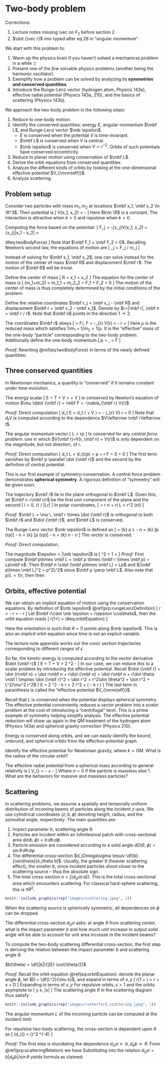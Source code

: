 # Two-body problem
Corrections: 

1. Lecture notes missing \\vec on $F_2$ before section 2.
2. $\dot {\vec r}$ mis-typed after eq 28 in "angular momentum". 


We start with this problem to: 

1. Warm up the physics brain
    if you haven't solved a mechanicss problem in a while :) 
2. Present one of the _few_ solvable physics problems 
    (another being the harmonic oscillator). 
3. Exemplify how a problem can be solved by analyzing 
    its **symmetries and conserved quantities**. 
4. Introduce the Runge-Lenz vector 
    (hydrogen atom, Physics 143a), effective radial potential 
    (Physics 143a, 210), and the basics of scattering (Physics 143b). 

We approach the two-body problem in the following steps: 

1. Reduce to one-body motion. 
2. Identify the conserved quantities: energy $E$, 
angular-momentum $\mbf L$, and Runge-Lenz vector $\mb \epsilon$.
    - $E$ is conserved when the potential $V$ is time-invariant. 
    - $\mbf L$ is conserved when $V$ is central. 
    - $\mb \epsilon$ is conserved when $V\propto r^{-2}$. 
    Orbits of such potentials have conserved eccentricity. 
3. Reduce to planar motion using conservation of $\mbf L$. 
4. Derive the orbit equations from conserved quantities. 
5. Analyze the different kinds of orbits by 
    looking at the one-dimensional effective potential $V_{\mrm{eff}}$. 
6. Analyze scattering. 


## Problem setup {-}
::: {.definition #twoBodyProblem name="two-body problem"}
Consider two particles with mass $m_1, m_2$ 
at locations $\mbf x_1, \mbf x_2 \in \R^3$. 
Their potential is 
\[ 
    V(\mbf x_1, \mbf x_2) = -\df{k}{|\mbf x_1-\mbf x_2|}
\] 
Here $k\in \R$ is a constant. The interaction is attractive 
when $k>0$ and repulsive when $k<0$. 
:::
Computing the force based on the potential: 
\[ 
    \mbf F_j 
    = -\nabla_{\mbf x_j}V(\mbf x_1, \mbf x_2)
    = \df{k}{|\mbf x_1 - \mbf x_2|^2} 
    \nabla_{\mbf x_j}|\mbf x_1 - \mbf x_2|
    = \df{k}{|\mbf x_1-\mbf x_2|^2} 
    \begin{cases}
        (\mbf x_1 - \mbf x_2) & j = 1 \\ 
        (\mbf x_2 - \mbf x_1) & j = 2 
    \end{cases}
    (\#eq:twoBodyForce)
\] 
Note that $\mbf F_1 + \mbf F_2 = 0$. 
Recalling Newton's second law, the equations of motion are 
\[ 
    \ddot {\mbf x}_j = \mbf F_j / m_j 
\] 

Instead of solving for $\mbf x_1, \mbf x_2$, one 
can solve instead for the motion of the center of mass 
$\mbf R$ and displacement $\mbf r$. The motion of $\mbf R$ 
will be trivial. 

::: {.proposition name="center of mass motion"}
Define the center of mass 
\[ 
    \mbf R = \df{m_1}{m_1+m_2} \mbf x_1 + \df{m_2}{m_1+m_2}\mbf x_2 
\] 
The equation for the center of mass is 
\[ 
    (m_1+m_2)\ddot {\mbf R} = m_1\ddot{\mbf r}_1 + m_2\ddot{\mbf r}_2 
    = \mbf F_1 + \mbf F_2 = 0 
\] 
The motion of the center of mass is thus completely determined by the 
initial conditions of the problem. 
:::

::: {.definition name="relative coordinates, displacement"}
Define the relative coordinates $\mbf r_j = \mbf x_j - \mbf R$ 
and displacement $\mbf r = \mbf x_2 - \mbf x_1$. 
Denote by $r=|\mbf r|, \mbf n = \mbf r / r$. 
Note that $\mbf n$ points in the direction $1\to 2$. 
:::

::: {.proposition name="one-body equation"}
The coordinates $\mbf r$ obeys 
\[ 
    \ddot {\mbf r} = \mbf F/\mu, 
    \quad \mbf F = -\nabla_{\mbf r} V(r) = -\df{k}{r^3} \mbf r
    \quad \mu = \df{m_1m_2}{m_1+m_2}
\] 
Here $\mu$ is the reduced mass which satisfies $1/m_1 + 1/m_2 = 1/\mu$. 
It is the "effective" mass of the one-body "particle" 
corresponding to the two-body problem. 
Additionally define the one-body momentum 
\[ 
    \mbf p = \mu \dot {\mbf r}, \quad \dot {\mbf p} = \mbf F 
\] 

_Proof:_ Rewriting \@ref(eq:twoBodyForce) in terms of the 
newly defined quantities: 
\begin{align} 
    m_1 \ddot {\mbf x}_1 
    &= \df{k}{r^2}\mbf n 
    = -m_2 \ddot {\mbf x}_2 \\ 
    \ddot {\mbf r} 
    &= \ddot {\mbf x}_2 - \ddot {\mbf x}_1
    = -\left(\df 1 {m_2} + \df 1 {m_1}\right)\df{k}{r^2} \mbf n 
    = - \df{k}{\mu r^2}\mbf n 
\end{align}
:::

## Three conserved quantities {-}
::: {.definition name="conserved quantity (non-relativistic)"}
In Newtonian mechanics, a quantity is ''conserved'' if 
it remains constant under time-evolution. 
:::

::: {.proposition name="conservation of energy"}
The energy scalar 
\[ 
    E = T + V = \df{\mbf p^2}{2\mu} + V 
\] 
is conserved by Newton's equation of motion 
$\mu \ddot {\mbf r} = \mbf F = -\nabla_{\mbf r} V(r)$ 

_Proof:_ Direct computation 
\[ 
    d_t E = d_t \left(
        \df{\mu^2 \dot {\mbf r} \cdot \dot {\mbf r}}{2\mu} + V
    \right) 
    = \mu \dot {\mbf r}\cdot \ddot {\mbf r} 
    - (\nabla_{\mbf r} V) \cdot \mbf r = 0 
\] 
Note that $d_tV$ is computed according to 
the dependence $V\leftarrow \mbf r\leftarrow t$. 
:::

::: {.proposition name="conservation of angular momentum"}
The angular momentum vector 
\[ 
    \mbf L = \mbf r\times \mbf p 
\] 
Is conserved for any _central force problem_: one in which 
$V(\mbf r)=V(r, \mbf n) = V(r)$ is only dependent on the 
magnitude, but not direction, of $r$. 

_Proof:_ Direct computation 
\[ 
    d_t \mbf L 
    = d_t(\mbf r\times \mbf p)
    = \dot {\mbf r}\times \mbf p + \mbf r \times \mbf F
    = 0 + 0 
\] 
The first term vanishes by 
$\mbf p \parallel \dot {\mbf r}$ and the second by 
the definition of central potential. 
:::

::: {.remark}
This is our first example of symmetry-conservation. 
A central force problem demonstrates **spherical symmetry**. 
A rigorous definition of "symmetry" will be given soon. 
:::

::: {.proposition name="planar reduction"}
The trajectory $\mbf r$ lie in the plane 
orthogonal to $\mbf L$. Given this, let $\mbf n =\mbf r/r$ 
be the first unit component of the plane and the second 
\[ 
    \mbf l = (\mbf L \times \mbf r) / |\mbf L\times \mbf r| 
\] 
In polar coordinates, 
\[ 
    \dot {\mbf r} = \dot r \mbf n + r\dot \theta \mbf l 
    \implies \mbf L = \mu r^2 \dot \theta (\mbf n\times \mbf l)
\] 

_Proof:_ $\mbf L = \mu \, \mbf r \times \dot {\mbf r}$ 
is orthogonal to both $\mbf r$ and $\dot {\mbf r}$, and 
$\mbf L$ is conserved. 
:::

::: {.proposition #rungeLenzDefinition name="conservation of the Runge-Lenz vector"}
The Runge-Lenz vector $\mb \epsilon$ is defined as 
\[ 
    \mb \epsilon 
    = \df 1 {\mu k} \mbf p \times \mbf L - \mbf n 
    = \df 1 {\mu k} [\mbf p \times (\mbf r\times \mbf p)] - \mbf n 
    = \df 1 {\mu k} [\mbf p \times (\mbf r\times \mbf p)] - \mbf n 
    = \df {pL} {\mu k} \mbf n - \mbf n 
\] 
The vector is conserved. 

_Proof:_ Direct computation. 
\begin{align}
    \dot {\mb \epsilon} 
    &= \df 1 {\mu k} \mbf F \times \mbf L - \dot {\mbf n} 
    = \df 1 {\mu k} \left(-\df{k}{r^2} \mbf n\right) \times 
    [\mu r^2 \dot \theta (\mbf n \times \mbf l)] - \dot {\mbf n} \\ 
    &= -\dot \theta [\mbf n\times (\mbf n \times \mbf l)] - \dot {\mbf n}
    = \dot \theta \mbf l - \dot {\mbf n} = 0 
\end{align}
:::

::: {.proposition #rungeLenzMagnitude name="magnitude of the Runge-Lenz vector"}
The magnitude $\epsilon = |\mb \epsilon|$ is 
\[ 
    \epsilon^2 = 1 + \df{2EL^2}{\mu k^2}
\] 
_Proof:_ First compute 
$\mbf p\times \mbf L = \mbf p \times (\mbf r \times \mbf p) = Lp\mbf n$. 
Then $\mbf n \cdot (\mbf p\times \mbf L) = Lp$ and 
$|\mbf p\times \mbf L|^2 = p^2L^2$ since $\mbf p \perp \mbf L$. 
Also note that $p/L = 1/r$, then 
then 
\begin{align}
    \epsilon^2 
    &= \mbf n\cdot \mbf n  + \df{1}{\mu^2 k^2}
    [(\mbf p\times \mbf L)\cdot (\mbf p\times \mbf L)]
    - \df{2}{\mu k} \mbf n \cdot (\mbf p\times \mbf L) \\ 
    &= 1 + \df{p^2 L^2}{\mu^2k^2} - 2 \df{pL}{\mu k} 
    = 1 + \df{2L^2}{\mu k^2}\left(\df{p^2}{2\mu} - \df{pk}{L}\right)
    = 1 + \df{2EL^2}{\mu k^2}
\end{align}
:::

## Orbits, effective potential {-}
We can obtain an implicit equation of motion using the conservation equations. 
By definition of $\mb \epsilon$ \@ref(prp:rungeLenzDefinition)
\[ 
    \mbf r\cdot \mb \epsilon 
    = \df{rpL}{\mu k} - r = \df{L^2}{\mu k} - r
\] 
Let $\mbf r\cdot \mb \epsilon = r\epsilon \cos\theta$, 
then the orbit equation reads 
\[ 
    r(1+\cos\theta) = \df{L^2}{\mu k}
     (\#eq:orbitEquation)
\] 

::: {.remark}
Here the orientation is such that $\theta=0$ points along $\mb \epsilon$. 
This is also an _implicit_ orbit equation since time is not an explicit 
variable.  
:::
The lecture note appendix works out the conic section 
trajectories corresponding to different ranges of $\epsilon$. 

::: {.definition #effectivePotential name="effective radial potential"}
So far, the kinetic energy is computed according to the vector derivative 
$\dot {\mbf r}$ 
\[ 
    E = T + V = \df 1 2 \mu \dot {\mbf r}^2 - \df{k}{r}
\] 
In our case, we can reduce this to a scalar problem 
by introducing the effective potential. 
Recall $\dot {\mbf r} = \dot (r\mbf n) 
= \dot r\mbf n + r\dot {\mbf n} = \dot r\mbf n + r\dot \theta \mbf l 
\implies \dot {\mbf r}^2 = \dot r^2 + r^2\dot \theta^2 = \dot r^2 + L^2/\mu^2 r^2$ 
\[ 
    E = \df 1 2 \mu \dot{\mbf r}^2 - \df k r 
    = \df 1 2 \mu \dot r^2 + \left(\df {L^2}{2\mu r^2} - \df k r \right)
\] 
The last term in paranthesis is called the "effective potential $V_{\mrm{eff}}$. 
:::

::: {.remark}
Recall that $L$ is conserved when the potential displays spherical symmetry. 
The effective potential conveniently reduces a _vector problem_ 
into a _scalar problem_ at the cost of introducing a "centrifugal" term. 
This is a prime example of symmetry helping simplify analysis. 
The effective potential reduction will show up again in the 
QM treatment of the hydrogen atom (Physics 143a) and spherical gravity 
correction (Physics 210). 
:::
Energy is conserved along orbits, and we can easily identify the 
bound, unbound, and spherical orbits from the effective-potential graph. 

::: {.exercise name="relativistic gravitational effective-potential"}
Identify the effective potential for Newtonian gravity, where $k=GM$. 
What is the radius of the circular orbit? 

The effective radial potential from a spherical mass according to 
general relativity is 
\[ 
    V_{\mrm{eff}} = -\sigma \df{GM}{r} + \df{L^2}{2r^2} - \df{GML^2}{r^3}
\] 
Where $\sigma=0$ if the particle is massless else $1$. 
What are the behaviors for massive and massless particles? 
:::


## Scattering {-}
In scattering problems, we assume a spatially and temporally uniform distribution 
of incoming beams of particles along the incident $z$-axis. 
We use cylindrical coordinates $(z, b, \phi)$ denoting 
height, radius, and the azimuthal angle, respectively. The main quantities are: 

1. Impact parameter $b$, scattering angle $\theta$. 
2. Particles are incident within an infinitesimal patch with cross-sectional 
    area $d\sigma(b, \phi) = b\, db\, d\phi$. 
3. Particle emission are considered according to a solid angle 
    $d\Omega(\theta, \phi) = \sin\theta \, d\theta\, d\varphi$. 
4. The differential cross-section $d_\Omega\sigma \equiv \df{b}{\sin\theta}|d_\theta b|$. 
    Usually, the greater $\theta$ (heavier scattering effect), the smaller $b$, since 
    incident particles shoot closer to the scattering source -- thus the absolute sign. 
5. The total cross-section $\sigma = \int (d_\Omega \sigma)\, d\Omega$. This is the total 
    cross-sectional area which encounters scattering. For classical hard-sphere scattering, 
    this is $\pi R^2$. 

```r
knitr::include_graphics(rep("images/scattering.jpeg", 1))
```

::: {.remark}
When the scattering source is spherically symmetric, 
all dependences on $\phi$ can be dropped. 

The differential cross-section $d_\Omega \sigma$ asks: 
at angle $\theta$ from scattering center, what is the 
impact parameter $b$ and how much unit increase in 
output solid angle will be able to account for unit 
area increase in the incident beams? 
:::

To compute the two-body scattering differential cross-section, 
the first step is deriving the relation between the impact 
parameter $b$ and scattering angle $\theta$. 

::: {.proposition #scatteringRelation name="scattering relation"}
$b(\theta) = \df{|k|}{2E} \cot(\theta/2)$

_Proof:_ Recall the orbit equation \@ref(eq:orbitEquation): 
denote the planar angle $\phi$, 
let $D = \df{L^2}{\mu k}$, and expand in terms of $x, y$
\[ 
    r(1 + \epsilon \cos\phi) = r + \epsilon x = D
\] 
Expanding in terms of $x, y$ 
\begin{align}
    r^2 &= x^2 + y^2 = (D - \epsilon x)^2 \\ 
    y^2 &= (\epsilon^2 - 1)x^2 - 2D\epsilon x + D^2
\end{align}
For repulsive orbits, $\epsilon>1$ and the orbits asymptote to 
\[ 
    y \sim \pm \sqrt{\epsilon^2 - 1} x, \quad |x|\to \infty 
\] 
The scattering angle $\theta$ in the scattering diagram thus satisfy 
\begin{align}
    \tan\theta_{\mrm{max}} = \sqrt{\epsilon^2 - 1}, 
    \quad \tan(\theta/2) = \tan(\pi/2 - \theta_{\mrm{max}}) 
    = \cot(\theta_{\mrm{max}})
\end{align}
```r
knitr::include_graphics(rep("images/rutherford_scattering.jpeg", 1))
```
The angular momentum $L$ of the incoming particle can be 
computed at the incident limit: 
\begin{align}
    L &= |\mbf r\times \mbf p| = b p = b\sqrt{2\mu E} \\ 
    \cot(\theta/2) &= \tan(\theta_{\mrm{max}}) 
    = \sqrt{\df{2EL^2}{\mu k^2}} = \df{2bE}{|k|}
\end{align}
:::

::: {.theorem name="Rutherford cross-section formula"}
For repulsive two-body scattering, the cross-section is dependent upon $\theta$ as 
\[ 
    (d_\Omega \sigma)(\theta) = \left(\df{k}{4E}\right)^2 \sin^{-4}\df{\theta}{2}
\] 

_Proof:_ The first step is elucidating the dependence 
$d_\Omega \sigma \leftarrow b,\, d_\theta b \leftarrow \theta$. 
From \@ref(prp:scatteringRelation) we have 
\begin{align}
    b(\theta) &= \df{|k|}{2E}\cot(\theta/2)  \\ 
    d_\theta b &= -\df{|k|}{4E} \mrm{csc}^2(\theta/2)
\end{align}
Substituting into the relation $d_\Omega \sigma = b|d_\theta b|/\sin\theta$ yields 
formula as claimed. 
:::